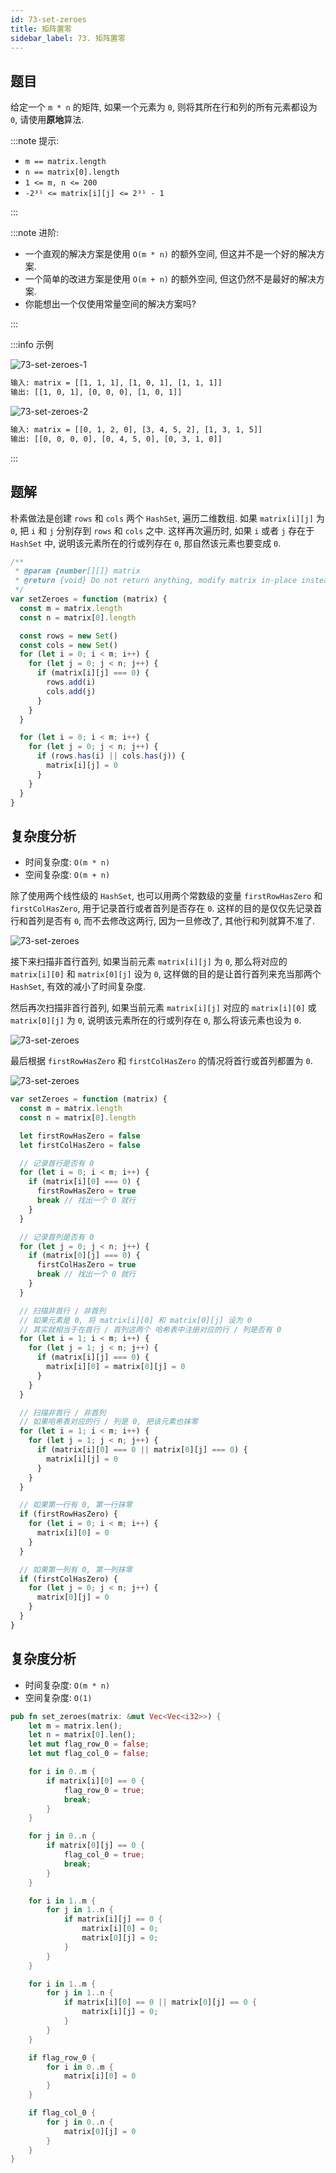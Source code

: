 ```yaml
---
id: 73-set-zeroes
title: 矩阵置零
sidebar_label: 73. 矩阵置零
---
```


## 题目

给定一个 `m * n` 的矩阵, 如果一个元素为 `0`, 则将其所在行和列的所有元素都设为 `0`, 请使用**原地**算法.

:::note 提示:

- `m == matrix.length`
- `n == matrix[0].length`
- `1 <= m, n <= 200`
- `-2³¹ <= matrix[i][j] <= 2³¹ - 1`

:::

:::note 进阶:

- 一个直观的解决方案是使用 `O(m * n)` 的额外空间, 但这并不是一个好的解决方案.
- 一个简单的改进方案是使用 `O(m + n)` 的额外空间, 但这仍然不是最好的解决方案.
- 你能想出一个仅使用常量空间的解决方案吗?

:::

:::info 示例

![73-set-zeroes-1](../../static/img/73-set-zeroes-1.jpg)

```bash
输入: matrix = [[1, 1, 1], [1, 0, 1], [1, 1, 1]]
输出: [[1, 0, 1], [0, 0, 0], [1, 0, 1]]
```

![73-set-zeroes-2](../../static/img/73-set-zeroes-2.jpg)

```bash
输入: matrix = [[0, 1, 2, 0], [3, 4, 5, 2], [1, 3, 1, 5]]
输出: [[0, 0, 0, 0], [0, 4, 5, 0], [0, 3, 1, 0]]
```

:::

## 题解


<Tabs>
  <TabItem value="JavaScript - 两个线性变量" label="JavaScript - 两个线性变量" default>

朴素做法是创建 `rows` 和 `cols` 两个 `HashSet`, 遍历二维数组. 如果 `matrix[i][j]` 为 `0`,
把 `i` 和 `j` 分别存到 `rows` 和 `cols` 之中. 这样再次遍历时, 如果 `i` 或者 `j` 存在于 `HashSet` 中, 说明该元素所在的行或列存在 `0`, 那自然该元素也要变成 `0`.

```ts
/**
 * @param {number[][]} matrix
 * @return {void} Do not return anything, modify matrix in-place instead.
 */
var setZeroes = function (matrix) {
  const m = matrix.length
  const n = matrix[0].length

  const rows = new Set()
  const cols = new Set()
  for (let i = 0; i < m; i++) {
    for (let j = 0; j < n; j++) {
      if (matrix[i][j] === 0) {
        rows.add(i)
        cols.add(j)
      }
    }
  }

  for (let i = 0; i < m; i++) {
    for (let j = 0; j < n; j++) {
      if (rows.has(i) || cols.has(j)) {
        matrix[i][j] = 0
      }
    }
  }
}
```

## 复杂度分析

- 时间复杂度: `O(m * n)`
- 空间复杂度: `O(m + n)`

</TabItem>
<TabItem value="JavaScript - 两个常数级变量" label="JavaScript - 两个常数级变量">

除了使用两个线性级的 `HashSet`, 也可以用两个常数级的变量 `firstRowHasZero` 和 `firstColHasZero`, 用于记录首行或者首列是否存在 `0`.
这样的目的是仅仅先记录首行和首列是否有 `0`, 而不去修改这两行, 因为一旦修改了, 其他行和列就算不准了.

![73-set-zeroes](../../static/img/73-set-zeroes-3.png)

接下来扫描非首行首列, 如果当前元素 `matrix[i][j]` 为 `0`, 那么将对应的 `matrix[i][0]` 和 `matrix[0][j]` 设为 `0`, 这样做的目的是让首行首列来充当那两个 `HashSet`, 有效的减小了时间复杂度.

然后再次扫描非首行首列, 如果当前元素 `matrix[i][j]` 对应的 `matrix[i][0]` 或 `matrix[0][j]` 为 `0`, 说明该元素所在的行或列存在 `0`, 那么将该元素也设为 `0`.

![73-set-zeroes](../../static/img/73-set-zeroes-4.png)

最后根据 `firstRowHasZero` 和 `firstColHasZero` 的情况将首行或首列都置为 `0`.

![73-set-zeroes](../../static/img/73-set-zeroes-5.png)

```ts
var setZeroes = function (matrix) {
  const m = matrix.length
  const n = matrix[0].length

  let firstRowHasZero = false
  let firstColHasZero = false

  // 记录首行是否有 0
  for (let i = 0; i < m; i++) {
    if (matrix[i][0] === 0) {
      firstRowHasZero = true
      break // 找出一个 0 就行
    }
  }

  // 记录首列是否有 0
  for (let j = 0; j < n; j++) {
    if (matrix[0][j] === 0) {
      firstColHasZero = true
      break // 找出一个 0 就行
    }
  }

  // 扫描非首行 / 非首列
  // 如果元素是 0, 将 matrix[i][0] 和 matrix[0][j] 设为 0
  // 其实就相当于在首行 / 首列这两个 哈希表中注册对应的行 / 列是否有 0
  for (let i = 1; i < m; i++) {
    for (let j = 1; j < n; j++) {
      if (matrix[i][j] === 0) {
        matrix[i][0] = matrix[0][j] = 0
      }
    }
  }

  // 扫描非首行 / 非首列
  // 如果哈希表对应的行 / 列是 0, 把该元素也抹零
  for (let i = 1; i < m; i++) {
    for (let j = 1; j < n; j++) {
      if (matrix[i][0] === 0 || matrix[0][j] === 0) {
        matrix[i][j] = 0
      }
    }
  }

  // 如果第一行有 0, 第一行抹零
  if (firstRowHasZero) {
    for (let i = 0; i < m; i++) {
      matrix[i][0] = 0
    }
  }

  // 如果第一列有 0, 第一列抹零
  if (firstColHasZero) {
    for (let j = 0; j < n; j++) {
      matrix[0][j] = 0
    }
  }
}
```

## 复杂度分析

- 时间复杂度: `O(m * n)`
- 空间复杂度: `O(1)`

</TabItem>
<TabItem value="Rust" label="Rust">

```rust
pub fn set_zeroes(matrix: &mut Vec<Vec<i32>>) {
    let m = matrix.len();
    let n = matrix[0].len();
    let mut flag_row_0 = false;
    let mut flag_col_0 = false;

    for i in 0..m {
        if matrix[i][0] == 0 {
            flag_row_0 = true;
            break;
        }
    }

    for j in 0..n {
        if matrix[0][j] == 0 {
            flag_col_0 = true;
            break;
        }
    }

    for i in 1..m {
        for j in 1..n {
            if matrix[i][j] == 0 {
                matrix[i][0] = 0;
                matrix[0][j] = 0;
            }
        }
    }

    for i in 1..m {
        for j in 1..n {
            if matrix[i][0] == 0 || matrix[0][j] == 0 {
                matrix[i][j] = 0;
            }
        }
    }

    if flag_row_0 {
        for i in 0..m {
            matrix[i][0] = 0
        }
    }

    if flag_col_0 {
        for j in 0..n {
            matrix[0][j] = 0
        }
    }
}
```

</TabItem>
</Tabs>
